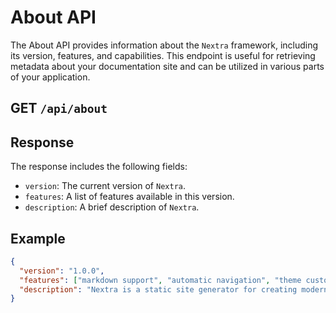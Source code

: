 # About API

The About API provides information about the `Nextra` framework, 
including its version, features, and capabilities. 
This endpoint is useful for retrieving metadata 
about your documentation site and can be utilized 
in various parts of your application.

## GET `/api/about`


## Response

The response includes the following fields:

- `version`: The current version of `Nextra`.
- `features`: A list of features available in this version.
- `description`: A brief description of `Nextra`.

## Example

```json
{
  "version": "1.0.0",
  "features": ["markdown support", "automatic navigation", "theme customization"],
  "description": "Nextra is a static site generator for creating modern documentation websites."
}
```